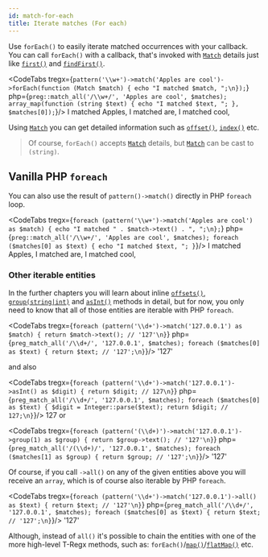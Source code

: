```yaml
---
id: match-for-each
title: Iterate matches (For each)
---
```



Use `forEach()` to easily iterate matched occurrences with your callback. You can call `forEach()` with a callback,
that's invoked with [`Match`] details just like [`first()`] and [`findFirst()`].

<CodeTabs
    tregx={`pattern('\\w+')->match('Apples are cool')->forEach(function (Match $match) {
    echo "I matched $match, ";\n});`}
    php={`preg::match_all('/\\w+/', 'Apples are cool', $matches);
array_map(function (string $text) {
    echo "I matched $text, ";
}, $matches[0]);`}/>
<Result text>I matched Apples, I matched are, I matched cool, </Result>

Using [`Match`] you can get detailed information such as [`offset()`], [`index()`] etc.

> Of course, `forEach()` accepts [`Match`] details, but [`Match`] can be cast to `(string)`.

## Vanilla PHP `foreach`

You can also use the result of `pattern()->match()` directly in PHP `foreach` loop.

<CodeTabs
    tregx={`foreach (pattern('\\w+')->match('Apples are cool') as $match) {
    echo "I matched " . $match->text() . ", ";\n};`}
    php={`preg::match_all('/\\w+/', 'Apples are cool', $matches);
foreach ($matches[0] as $text) {
    echo "I matched $text, ";
}`}/>
<Result text>I matched Apples, I matched are, I matched cool, </Result>

### Other iterable entities

In the further chapters you will learn about inline [`offsets()`], [`group(string|int)`] and [`asInt()`] methods in detail,
but for now, you only need to know that all of those entities are iterable with PHP `foreach`.

<CodeTabs
    tregx={`foreach (pattern('\\d+')->match('127.0.0.1') as $match) {
    return $match->text(); // '127'\n}`}
    php={`preg_match_all('/\\d+/', '127.0.0.1', $matches);
foreach ($matches[0] as $text) {
    return $text; // '127';\n}`}/>
<Result>'127'</Result>

and also

<CodeTabs
    tregx={`foreach (pattern('\\d+')->match('127.0.0.1')->asInt() as $digit) {
    return $digit; // 127\n}`}
    php={`preg_match_all('/\\d+/', '127.0.0.1', $matches);
foreach ($matches[0] as $text) {
    $digit = Integer::parse($text);
    return $digit; // 127;\n}`}/>
<Result>127</Result>
or

<CodeTabs
    tregx={`foreach (pattern('(\\d+)')->match('127.0.0.1')->group(1) as $group) {
    return $group->text(); // '127'\n}`}
    php={`preg_match_all('/(\\d+)/', '127.0.0.1', $matches);
foreach ($matches[1] as $group) {
    return $group; // '127';\n}`}/>
<Result>'127'</Result>

Of course, if you call `->all()` on any of the given entities above you will receive an `array`, which is of course
also iterable by PHP `foreach`.

<CodeTabs
    tregx={`foreach (pattern('\\d+')->match('127.0.0.1')->all() as $text) {
    return $text; // '127'\n}`}
    php={`preg_match_all('/\\d+/', '127.0.0.1', $matches);
foreach ($matches[0] as $text) {
    return $text; // '127';\n}`}/>
<Result>'127'</Result>

Although, instead of `all()` it's possible to chain the entities with one of the more high-level T-Regx methods, such as:
`forEach()`/[`map()`]/[`flatMap()`] etc.

[`Match`]: match-details.md
[`offset()`]: match-details.md#offsets
[`index()`]: match-details.md#ordinal-value-index
[`first()`]: match-first.mdx
[`findFirst()`]: match-find-first.mdx
[`map()`]: match-map.mdx
[`flatMap()`]: match-flat-map.mdx
[`offsets()`]: match-offsets.mdx#using-inline-offsets-method
[`group(string|int)`]: match-group.mdx
[`asInt()`]: match-as-int.mdx


